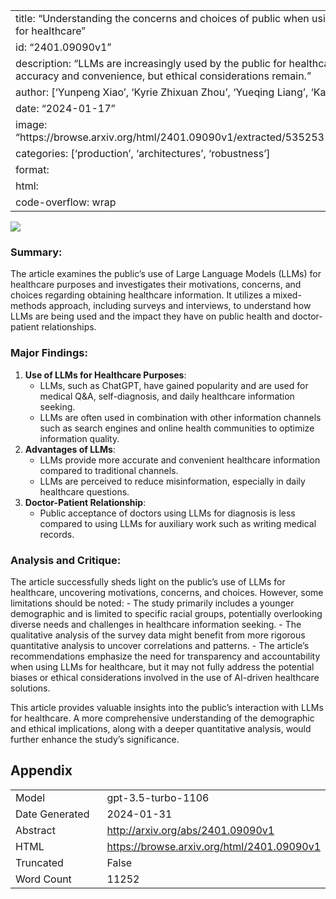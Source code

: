 
---
title: "Understanding the concerns and choices of public when using large language models for healthcare"
id: "2401.09090v1"
description: "LLMs are increasingly used by the public for healthcare information, offering accuracy and convenience, but ethical considerations remain."
author: ['Yunpeng Xiao', 'Kyrie Zhixuan Zhou', 'Yueqing Liang', 'Kai Shu']
date: "2024-01-17"
image: "https://browse.arxiv.org/html/2401.09090v1/extracted/5352531/images/searchLLM.png"
categories: ['production', 'architectures', 'robustness']
format:
  html:
    code-overflow: wrap
---

![](https://browse.arxiv.org/html/2401.09090v1/extracted/5352531/images/searchLLM.png)

### Summary:
The article examines the public's use of Large Language Models (LLMs) for healthcare purposes and investigates their motivations, concerns, and choices regarding obtaining healthcare information. It utilizes a mixed-methods approach, including surveys and interviews, to understand how LLMs are being used and the impact they have on public health and doctor-patient relationships.

### Major Findings:
1. **Use of LLMs for Healthcare Purposes**:
   - LLMs, such as ChatGPT, have gained popularity and are used for medical Q&A, self-diagnosis, and daily healthcare information seeking.
   - LLMs are often used in combination with other information channels such as search engines and online health communities to optimize information quality.

2. **Advantages of LLMs**:
   - LLMs provide more accurate and convenient healthcare information compared to traditional channels.
   - LLMs are perceived to reduce misinformation, especially in daily healthcare questions.

3. **Doctor-Patient Relationship**:
   - Public acceptance of doctors using LLMs for diagnosis is less compared to using LLMs for auxiliary work such as writing medical records.

### Analysis and Critique:
The article successfully sheds light on the public’s use of LLMs for healthcare, uncovering motivations, concerns, and choices. However, some limitations should be noted:
- The study primarily includes a younger demographic and is limited to specific racial groups, potentially overlooking diverse needs and challenges in healthcare information seeking.
- The qualitative analysis of the survey data might benefit from more rigorous quantitative analysis to uncover correlations and patterns.
- The article’s recommendations emphasize the need for transparency and accountability when using LLMs for healthcare, but it may not fully address the potential biases or ethical considerations involved in the use of AI-driven healthcare solutions.

This article provides valuable insights into the public's interaction with LLMs for healthcare. A more comprehensive understanding of the demographic and ethical implications, along with a deeper quantitative analysis, would further enhance the study's significance.

## Appendix

|          |          |
|----------|----------|
| Model     | gpt-3.5-turbo-1106       |
| Date Generated     | 2024-01-31       |
| Abstract | [http://arxiv.org/abs/2401.09090v1](http://arxiv.org/abs/2401.09090v1)        |
| HTML     | [https://browse.arxiv.org/html/2401.09090v1](https://browse.arxiv.org/html/2401.09090v1)       |
| Truncated       | False       |
| Word Count       | 11252       |